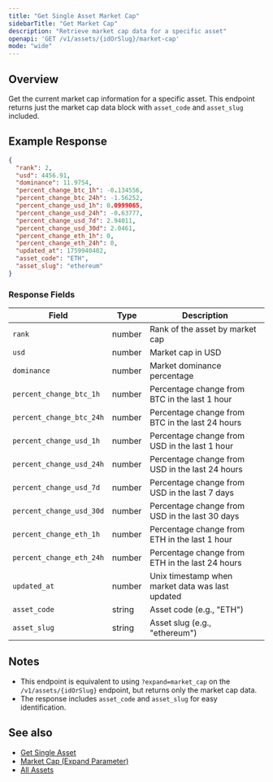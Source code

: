 ```yaml
---
title: "Get Single Asset Market Cap"
sidebarTitle: "Get Market Cap"
description: "Retrieve market cap data for a specific asset"
openapi: 'GET /v1/assets/{idOrSlug}/market-cap'
mode: "wide"
---
```


## Overview

Get the current market cap information for a specific asset. This endpoint returns just the market cap data block with `asset_code` and `asset_slug` included.

## Example Response

```json
{
  "rank": 2,
  "usd": 4456.91,
  "dominance": 11.9754,
  "percent_change_btc_1h": -0.134556,
  "percent_change_btc_24h": -1.56252,
  "percent_change_usd_1h": 0.0999065,
  "percent_change_usd_24h": -0.63777,
  "percent_change_usd_7d": 2.94011,
  "percent_change_usd_30d": 2.0461,
  "percent_change_eth_1h": 0,
  "percent_change_eth_24h": 0,
  "updated_at": 1759940402,
  "asset_code": "ETH",
  "asset_slug": "ethereum"
}
```

### Response Fields

| Field | Type | Description |
|---|---|---|
| `rank` | number | Rank of the asset by market cap |
| `usd` | number | Market cap in USD |
| `dominance` | number | Market dominance percentage |
| `percent_change_btc_1h` | number | Percentage change from BTC in the last 1 hour |
| `percent_change_btc_24h` | number | Percentage change from BTC in the last 24 hours |
| `percent_change_usd_1h` | number | Percentage change from USD in the last 1 hour |
| `percent_change_usd_24h` | number | Percentage change from USD in the last 24 hours |
| `percent_change_usd_7d` | number | Percentage change from USD in the last 7 days |
| `percent_change_usd_30d` | number | Percentage change from USD in the last 30 days |
| `percent_change_eth_1h` | number | Percentage change from ETH in the last 1 hour |
| `percent_change_eth_24h` | number | Percentage change from ETH in the last 24 hours |
| `updated_at` | number | Unix timestamp when market data was last updated |
| `asset_code` | string | Asset code (e.g., "ETH") |
| `asset_slug` | string | Asset slug (e.g., "ethereum") |

## Notes

- This endpoint is equivalent to using `?expand=market_cap` on the `/v1/assets/{idOrSlug}` endpoint, but returns only the market cap data.
- The response includes `asset_code` and `asset_slug` for easy identification.

## See also

- [Get Single Asset](/api-reference/assets/get-single)
- [Market Cap (Expand Parameter)](/api-reference/assets/expand/market_cap)
- [All Assets](/api-reference/assets/list)
